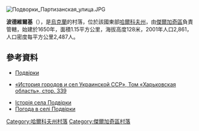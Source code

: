[[Image:Подворки_Партизанская_улица.JPG|right]]
{{coord|49|58|43|N|36|6|17|E|scale:100000_region:UA|display=title}}

'''波德維爾基'''（{{lang-uk|Подвірки}}），是[[烏克蘭|烏克蘭]]的村落，位於該國東部[[哈爾科夫州|哈爾科夫州]]，由[[傑爾加奇區_(烏克蘭)|傑爾加奇區]]負責管轄，始建於1650年，面積1.15平方公里，海拔高度128米，2001年人口2,861，人口密度每平方公里2,487人。

==參考資料==
* [http://w1.c1.rada.gov.ua/pls/z7502/A005?rdat1=08.09.2011&rf7571=32961 Подвірки]
* {{ref-ru}} [http://www.igsu.org.ua/Harkovskja.obl/Dergaczevskij.rajon/Solonicevka.html «История городов и сел Украинской ССР», Том «Харьковская область», стор. 339]{{dead link|date=2018年1月 |bot=InternetArchiveBot |fix-attempted=yes }}
* [http://kharkov-podvorki.mylivepage.ru/wiki/1302/482 Історія села Подвірки]{{dead link|date=2018年3月 |bot=InternetArchiveBot |fix-attempted=yes }}
* [http://weather.in.ua/ua/har'kovskaja/20970 Погода в селі Подвірки] {{Wayback|url=http://weather.in.ua/ua/har%27kovskaja/20970 |date=20160323025106 }}

{{DEFAULTSORT:Подвірки}}
[[Category:哈爾科夫州村落|Category:哈爾科夫州村落]]
[[Category:傑爾加奇區村落|Category:傑爾加奇區村落]]


{{Kharkiv-geo-stub}}